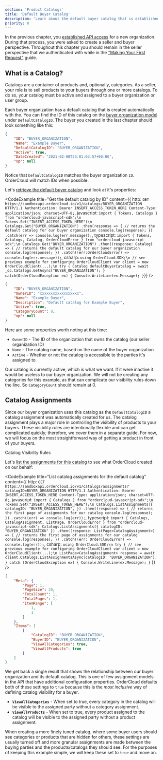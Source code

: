```yaml
---
section: 'Product Catalogs'
title: 'Default Buyer Catalog'
description: 'Learn about the default buyer catalog that is established on your behalf whenever a new buyer organization is created.'
priority: 0
---
```


In the previous chapter, you [established API access](/learn/getting-started/establishing-api-access) for a new organization. During that process, you were asked to create a seller and buyer perspective. Throughout this chapter you should remain in the seller perspective that we authenticated with while in the ["Making Your First Request"](/learn/getting-started/making-your-first-request) guide.

## What is a Catalog?
Catalogs are a container of products and, optionally, categories. As a seller, your role is to sell products to your buyers through one or more catalogs. To do so, your catalog must be active and assigned to a buyer organization or user group.

Each buyer organization has a default catalog that is created automatically with the. You can find the ID of this catalog on the [buyer organization model](/api-reference/buyers/buyers/get) under `DefaultCatalogID`. The buyer you created in the last chapter should look something like this:

```json
{
	"ID": "BUYER_ORGANIZATION",
	"Name": "Example Buyer",
	"DefaultCatalogID": "BUYER_ORGANIZATION",
	"Active": true,
	"DateCreated": "2021-02-08T23:01:03.57+00:00",
	"xp": null
}
```

Notice that `DefaultCatalogID` matches the buyer organization `ID`. OrderCloud will match IDs when possible.

Let's [retrieve the default buyer catalog](/api-reference/product-catalogs/catalogs/get) and look at it's properties:

<CodeExample
  title="Get the default catalog by ID"
  content={{
    http: `GET https://sandboxapi.ordercloud.io/v1/catalogs/BUYER_ORGANIZATION HTTP/1.1
Authentication: Bearer INSERT_ACCESS_TOKEN_HERE
Content-Type: application/json; charset=UTF-8;`,
javascript: `import { Tokens, Catalogs } from "ordercloud-javascript-sdk";\n
Tokens.Set("INSERT_ACCESS_TOKEN_HERE")\n
Catalogs.Get("BUYER_ORGANIZATION")
  .then(response => {
      // returns the default catalog for our buyer organization
      console.log(response);
  })
  .catch(err => console.log(err.message));`,
typescript: `import { Tokens, Catalogs, Catalog, OrderCloudError } from "ordercloud-javascript-sdk";\n
Catalogs.Get("BUYER_ORGANIZATION")
  .then((response: Catalog) => {
      // returns the default catalog for our buyer organization
      console.log(response);
  })
  .catch((err:OrderCloudError) => console.log(err.message));`,
csharp: `using OrderCloud.SDK;\n
// see previous example for configuring OrderCloudClient
var client = new OrderCloudClient(...);\n
try
{
	Catalog defaultBuyerCatalog = await _oc.Catalogs.GetAsync("BUYER_ORGANIZATION");
} catch(OrderCloudException ex)
{
	Console.WriteLine(ex.Message);
}`}}
/>

```json
{
	"ID": "BUYER_ORGANIZATION",
	"OwnerID": "xxxxxxxxxxxxxxxxxx",
	"Name": "Example Buyer",
	"Description": "Default catalog for Example Buyer",
	"Active": true,
	"CategoryCount": 0,
	"xp": null
}
```

Here are some properties worth noting at this time:

- `OwnerID` - The ID of the organization that owns the catalog (our seller organization ID)
- `Name` - The catalog name, based on the name of the buyer organization
- `Active` - Whether or not the catalog is accessible to the parties it's assigned to

Our catalog is currently active, which is what we want. If it were inactive it would be useless to our buyer organization. We will not be creating any categories for this example, as that can complicate our visibility rules down the line. So `CategoryCount` should remain at 0.

## Catalog Assignments
Since our buyer organization uses this catalog as the `DefaultCatalogID` a catalog assignment was automatically created for us. The catalog assignment plays a major role in controlling the visibility of products to your buyers. These visibility rules are intentionally flexible and can get complicated quickly; therefore, we cover them in a separate guide. For now, we will focus on the most straightforward way of getting a product in front of your buyers.

<ContentLink to="/knowledge-base/catalog-visibility-rules" subtitle="Further Reading">Catalog Visibility Rules</ContentLink>

Let's [list the assignments for this catalog](/api-reference/product-catalogs/catalogs/list-assignments) to see what OrderCloud created on our behalf:

<CodeExample
  title="List catalog assignments for the default catalog"
  content={{
    http: `GET https://sandboxapi.ordercloud.io/v1/catalogs/assignments?catalogID=BUYER_ORGANIZATION HTTP/1.1
Authentication: Bearer INSERT_ACCESS_TOKEN_HERE
Content-Type: application/json; charset=UTF-8;`,
javascript: `import { Catalogs } from "ordercloud-javascript-sdk";\n
Tokens.Set("INSERT_ACCESS_TOKEN_HERE");\n
Catalogs.ListAssignments({
  catalogID: "BUYER_ORGANIZATION",
})
  .then((response) => {
    // returns the first page of assignments for our catalog
    console.log(response);
  })
  .catch((err) => console.log(err));`,
typescript: `import { Catalogs, CatalogAssignment, ListPage, OrderCloudError } from "ordercloud-javascript-sdk";
Catalogs.ListAssignments({
  catalogID: "BUYER_ORGANIZATION"
})
.then((response: ListPage<CatalogAssignment>) => {
  // returns the first page of assignments for our catalog
  console.log(response);
})
.catch((err: OrderCloudError) => console.log(err));`,
csharp: `using OrderCloud.SDK;\n
try
{
    // see previous example for configuring OrderCloudClient
    var client = new OrderCloudClient(...);\n
    ListPage<CatalogAssignment> response = await client.Catalogs.ListAssignmentsAsync(catalogID: "BUYER_ORGANIZATION");
}
catch (OrderCloudException ex)
{
    Console.WriteLine(ex.Message);
}`
}}
/>

```json
{
	"Meta": {
		"Page": 1,
		"PageSize": 20,
		"TotalCount": 1,
		"TotalPages": 1,
		"ItemRange": [
			1,
			1
		]
	},
	"Items": [
		{
			"CatalogID": "BUYER_ORGANIZATION",
			"BuyerID": "BUYER_ORGANIZATION",
			"ViewAllCategories": true,
			"ViewAllProducts": true
		}
	]
}
```

We get back a single result that shows the relationship between our buyer organization and its default catalog. This is one of few assignment models in the API that have additional configuration properties. OrderCloud defaults both of these settings to `true` because this is the _most inclusive_ way of defining catalog visibility for a buyer.

- **`ViewAllCategories`** - When set to true, every category in the catalog will be visible to the assigned party without a category assignment.
- **`ViewAllProducts`** - When set to true, every product assigned to the catalog will be visible to the assigned party without a product assignment.

When creating a more finely tuned catalog, where some buyer users should see categories or products that are hidden for others, these settings are usually turned off and more granular assignments are made between the buying parties and the products/catalogs they should see. For the purposes of keeping this example simple, we will keep these set to `true` and move on.

